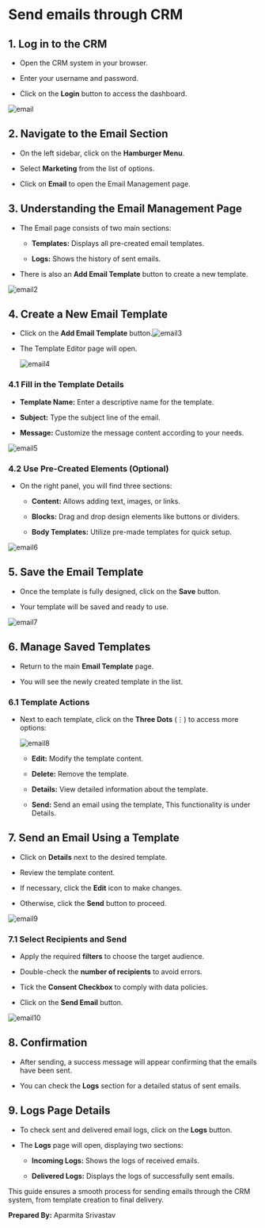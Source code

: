 # **Send emails through CRM**

## **1. Log in to the CRM**

* Open the CRM system in your browser.

* Enter your username and password.

* Click on the **Login** button to access the dashboard.

![email](https://ruloans-bucket.s3.ap-south-1.amazonaws.com/docs/crm/features/marketing/email/email.png)

## **2. Navigate to the Email Section**

* On the left sidebar, click on the **Hamburger Menu**.

* Select **Marketing** from the list of options.

* Click on **Email** to open the Email Management page.

## **3. Understanding the Email Management Page**

* The Email page consists of two main sections:

  * **Templates:** Displays all pre-created email templates.

  * **Logs:** Shows the history of sent emails.

* There is also an **Add Email Template** button to create a new template.

![email2](https://ruloans-bucket.s3.ap-south-1.amazonaws.com/docs/crm/features/marketing/email/email2.png)

## **4. Create a New Email Template**

* Click on the **Add Email Template** button.![email3](https://ruloans-bucket.s3.ap-south-1.amazonaws.com/docs/crm/features/marketing/email/email3.png)

* The Template Editor page will open.


  ![email4](https://ruloans-bucket.s3.ap-south-1.amazonaws.com/docs/crm/features/marketing/email/email4.png)

### **4.1 Fill in the Template Details**

* **Template Name:** Enter a descriptive name for the template.

* **Subject:** Type the subject line of the email.

* **Message:** Customize the message content according to your needs.

![email5](https://ruloans-bucket.s3.ap-south-1.amazonaws.com/docs/crm/features/marketing/email/email5.png)

### **4.2 Use Pre-Created Elements (Optional)**

* On the right panel, you will find three sections:

  * **Content:** Allows adding text, images, or links.

  * **Blocks:** Drag and drop design elements like buttons or dividers.

  * **Body Templates:** Utilize pre-made templates for quick setup.

![email6](https://ruloans-bucket.s3.ap-south-1.amazonaws.com/docs/crm/features/marketing/email/email6.png)

## **5. Save the Email Template**

* Once the template is fully designed, click on the **Save** button.

* Your template will be saved and ready to use.

![email7](https://ruloans-bucket.s3.ap-south-1.amazonaws.com/docs/crm/features/marketing/email/email7.gif)

## **6. Manage Saved Templates**

* Return to the main **Email Template** page.

* You will see the newly created template in the list.

### **6.1 Template Actions**

* Next to each template, click on the **Three Dots** (⋮) to access more options:

  ![email8](https://ruloans-bucket.s3.ap-south-1.amazonaws.com/docs/crm/features/marketing/email/email8.png)

  * **Edit:** Modify the template content.

  * **Delete:** Remove the template.

  * **Details:** View detailed information about the template.

  * **Send:** Send an email using the template, This functionality is under Details.

## **7. Send an Email Using a Template**

* Click on **Details** next to the desired template.

* Review the template content.

* If necessary, click the **Edit** icon to make changes.

* Otherwise, click the **Send** button to proceed.

![email9](https://ruloans-bucket.s3.ap-south-1.amazonaws.com/docs/crm/features/marketing/email/email9.png)

### **7.1 Select Recipients and Send**

* Apply the required **filters** to choose the target audience.

* Double-check the **number of recipients** to avoid errors.

* Tick the **Consent Checkbox** to comply with data policies.

* Click on the **Send Email** button.

![email10](https://ruloans-bucket.s3.ap-south-1.amazonaws.com/docs/crm/features/marketing/email/email10.gif)

## **8. Confirmation**

* After sending, a success message will appear confirming that the emails have been sent.

* You can check the **Logs** section for a detailed status of sent emails.

## **9. Logs Page Details**

* To check sent and delivered email logs, click on the **Logs** button.

* The **Logs** page will open, displaying two sections:

  * **Incoming Logs:** Shows the logs of received emails.

  * **Delivered Logs:** Displays the logs of successfully sent emails.

This guide ensures a smooth process for sending emails through the CRM system, from template creation to final delivery.

**Prepared By:** Aparmita Srivastav